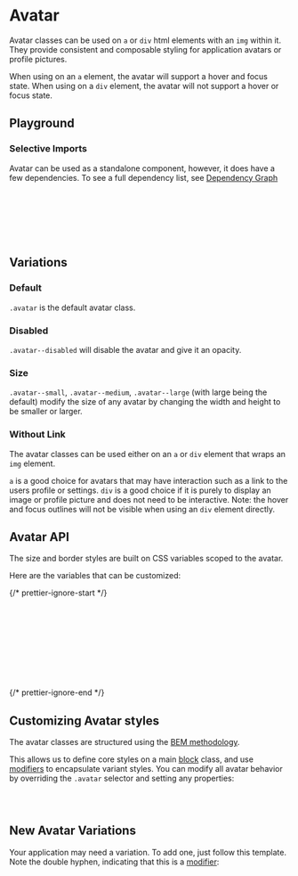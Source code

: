 
<Meta of={AvatarStories} />

# Avatar

<div
  dangerouslySetInnerHTML={{
    __html: createSourceCodeLink({ link: 'components/avatar.scss' }).outerHTML,
  }}
></div>

Avatar classes can be used on `a` or `div` html elements with an `img` within it. They provide consistent and composable styling for application avatars or profile pictures.

When using on an `a` element, the avatar will support a hover and focus state.
When using on a `div` element, the avatar will not support a hover or focus state.

## Playground

<Canvas of={AvatarStories.Default} />
<Controls of={AvatarStories.Default} />

### Selective Imports

Avatar can be used as a standalone component, however, it does have a few dependencies. To see a full dependency list, see [Dependency Graph](?path=/docs/overview-selective-imports--docs#dependencies)

```css
// Depends on
@import '@rolemodel/optics/dist/scss/core/tokens';
@import '@rolemodel/optics/dist/scss/core/base';

// Component
@import '@rolemodel/optics/dist/scss/components/avatar';
```

## Variations

### Default

`.avatar` is the default avatar class.

<Canvas of={AvatarStories.Default} />

### Disabled

`.avatar--disabled` will disable the avatar and give it an opacity.

<Canvas of={AvatarStories.Disabled} />

### Size

`.avatar--small`, `.avatar--medium`, `.avatar--large` (with large being the default) modify the size of any avatar by changing the width and height to be smaller or larger.

<Canvas of={AvatarStories.Small} />

### Without Link

The avatar classes can be used either on an `a` or `div` element that wraps an `img` element.

`a` is a good choice for avatars that may have interaction such as a link to the users profile or settings.
`div` is a good choice if it is purely to display an image or profile picture and does not need to be interactive. Note: the hover and focus outlines will not be visible when using an `div` element directly.

<Canvas of={AvatarStories.WithoutLink} />

## Avatar API

The size and border styles are built on CSS variables scoped to the avatar.

Here are the variables that can be customized:

{/* prettier-ignore-start */}
```css
--_op-avatar-border-radius
--_op-avatar-inner-border-color
--_op-avatar-outer-border-color
--_op-avatar-inner-border-width
--_op-avatar-outer-border-width
--_op-avatar-disabled-opacity
--_op-avatar-size-small
--_op-avatar-size-medium
--_op-avatar-size-large
```
{/* prettier-ignore-end */}

## Customizing Avatar styles

<div
  dangerouslySetInnerHTML={{
    __html: createAlert({
      title: 'Important!',
      description: 'These patterns represent how to customize the style of the avatar for your project.',
    }).outerHTML,
  }}
></div>

The avatar classes are structured using the [BEM methodology](https://getbem.com/naming).

This allows us to define core styles on a main [block](https://getbem.com/naming/#block) class, and use [modifiers](https://getbem.com/naming/#modifier) to encapsulate variant styles. You can modify all avatar behavior by overriding the `.avatar` selector and setting any properties:

```css
.avatar {
}
```

## New Avatar Variations

<div
  dangerouslySetInnerHTML={{
    __html: createAlert({
      title: 'Important!',
      description: 'These patterns represent how to create new variations of the avatar for your project.',
    }).outerHTML,
  }}
></div>

Your application may need a variation. To add one, just follow this template. Note the double hyphen, indicating that this is a [modifier](https://getbem.com/naming/#modifier):

```css
.avatar--{name} {
  --_op-avatar-border-radius: var(--op-radius-2x-large);
}
```
